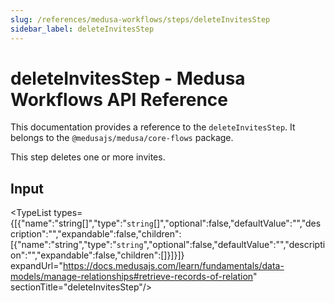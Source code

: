 ```yaml
---
slug: /references/medusa-workflows/steps/deleteInvitesStep
sidebar_label: deleteInvitesStep
---
```



# deleteInvitesStep - Medusa Workflows API Reference

This documentation provides a reference to the `deleteInvitesStep`. It belongs to the `@medusajs/medusa/core-flows` package.

This step deletes one or more invites.

## Input

<TypeList types={[{"name":"string[]","type":"`string`[]","optional":false,"defaultValue":"","description":"","expandable":false,"children":[{"name":"string","type":"`string`","optional":false,"defaultValue":"","description":"","expandable":false,"children":[]}]}]} expandUrl="https://docs.medusajs.com/learn/fundamentals/data-models/manage-relationships#retrieve-records-of-relation" sectionTitle="deleteInvitesStep"/>
